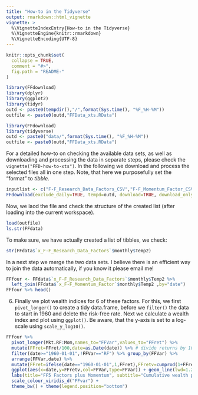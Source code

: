 ```yaml
---
title: "How-to in the Tidyverse"
output: rmarkdown::html_vignette
vignette: >
  %\VignetteIndexEntry{How-to in the Tidyverse}
  %\VignetteEngine{knitr::rmarkdown}
  %\VignetteEncoding{UTF-8}
---
```


```r
knitr::opts_chunk$set(
  collapse = TRUE,
  comment = "#>",
  fig.path = "README-"
)
```

```r
library(FFdownload)
library(dplyr)
library(ggplot2)
library(tidyr)
outd <- paste0(tempdir(),"/",format(Sys.time(), "%F_%H-%M"))
outfile <- paste0(outd,"FFData_xts.RData")
```
```r
library(FFdownload)
library(tidyverse)
outd <- paste0("data/",format(Sys.time(), "%F_%H-%M"))
outfile <- paste0(outd,"FFData_xts.RData")
```

For a detailed how-to on checking the available data sets, as well as downloading and processing the data in separate steps, please check the `vignette("FFD-how-to-xts")`. In the following we download and process the selected files all in one step. Note, that here we purposefully set the "format" to _tibble_.

```r
inputlist <- c("F-F_Research_Data_Factors_CSV","F-F_Momentum_Factor_CSV")
FFdownload(exclude_daily=TRUE, tempd=outd, download=TRUE, download_only=FALSE, inputlist=inputlist, output_file = outfile, format = "tibble")
```

Now, we laod the file and check the structure of the created list (after loading into the current workspace).

```r
load(outfile)
ls.str(FFdata)
```

To make sure, we have actually created a list of tibbles, we check:

```r
str(FFdata$`x_F-F_Research_Data_Factors`$monthly$Temp2)
```

In a next step we merge the two data sets. I believe there is an efficient way to join the data automatically, if you know it please email me!

```r
FFfour <- FFdata$`x_F-F_Research_Data_Factors`$monthly$Temp2 %>% 
  left_join(FFdata$`x_F-F_Momentum_Factor`$monthly$Temp2 ,by="date") 
FFfour %>% head()
```

6.  Finally we plot wealth indices for 6 of these factors. For this, we first `pivot_longer()` to create a tidy data.frame, before we `filter()` the data to start in 1960 and delete the risk-free rate. Next we calculate a wealth index and plot using `ggplot()`. Be aware, that the y-axis is set to a log-scale using `scale_y_log10()`.

```r
FFfour %>% 
  pivot_longer(Mkt.RF:Mom,names_to="FFVar",values_to="FFret") %>% 
  mutate(FFret=FFret/100,date=as.Date(date)) %>% # divide returns by 100
  filter(date>="1960-01-01",!FFVar=="RF") %>% group_by(FFVar) %>% 
  arrange(FFVar,date) %>%
  mutate(FFret=ifelse(date=="1960-01-01",1,FFret),FFretv=cumprod(1+FFret)-1) %>% 
  ggplot(aes(x=date,y=FFretv,col=FFVar,type=FFVar)) + geom_line(lwd=1.2) + scale_y_log10() +
  labs(title="FF5 Factors plus Momentum", subtitle="Cumulative wealth plots",ylab="cum. returns") + 
  scale_colour_viridis_d("FFvar") +
  theme_bw() + theme(legend.position="bottom")
```
